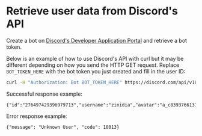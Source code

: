 # Retrieve user data from Discord's API

Create a bot on [Discord's Developer Application Portal](https://discord.com/developers/applications) and retrieve a bot token.

Below is an example of how to use Discord's API with curl but it may be different depending on how you send the HTTP GET request. Replace `BOT_TOKEN_HERE` with the bot token you just created and fill in the user ID:
```bash copy
curl -H "Authorization: Bot BOT_TOKEN_HERE" https://discord.com/api/v10/users/USER_ID_HERE
```

Successful response example:
```
{"id":"276497429396979713","username":"zinidia","avatar":"a_c83937661373d4c411e484a7a41c693b","discriminator":"0","public_flags":4194432,"flags":4194432,"banner":"8dea04078246aa7e3e2be2182cbd2a33","accent_color":null,"global_name":"Mortal","avatar_decoration_data":null,"banner_color":null}
```

Error response example:
```
{"message": "Unknown User", "code": 10013}
```
